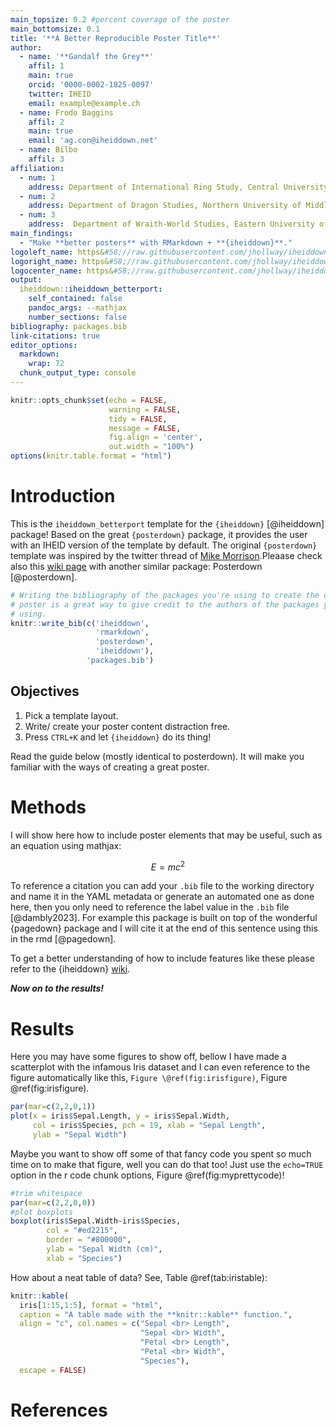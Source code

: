 ```yaml
---
main_topsize: 0.2 #percent coverage of the poster
main_bottomsize: 0.1
title: '**A Better Reproducible Poster Title**'
author:
  - name: '**Gandalf the Grey**'
    affil: 1
    main: true
    orcid: '0000-0002-1825-0097'
    twitter: IHEID
    email: example@example.ch
  - name: Frodo Baggins
    affil: 2
    main: true
    email: 'ag.con@iheiddown.net'
  - name: Bilbo
    affil: 3
affiliation:
  - num: 1
    address: Department of International Ring Study, Central University of Middle Earth
  - num: 2
    address: Department of Dragon Studies, Northern University of Middle Earth
  - num: 3
    address:  Department of Wraith-World Studies, Eastern University of Middle Earth
main_findings:
  - "Make **better posters** with RMarkdown + **{iheiddown}**."
logoleft_name: https&#58;//raw.githubusercontent.com/jhollway/iheiddown/main/man/figures/iheiddown.png
logoright_name: https&#58;//raw.githubusercontent.com/jhollway/iheiddown/main/man/figures/iheiddown.png
logocenter_name: https&#58;//raw.githubusercontent.com/jhollway/iheiddown/main/man/figures/iheiddown.png
output: 
  iheiddown::iheiddown_betterport:
    self_contained: false
    pandoc_args: --mathjax
    number_sections: false
bibliography: packages.bib
link-citations: true
editor_options: 
  markdown: 
    wrap: 72
  chunk_output_type: console
---
```


```r
knitr::opts_chunk$set(echo = FALSE,
                      warning = FALSE,
                      tidy = FALSE,
                      message = FALSE,
                      fig.align = 'center',
                      out.width = "100%")
options(knitr.table.format = "html") 
```

# Introduction

This is the `iheiddown_betterport` template for the `{iheiddown}`
[@iheiddown] package! Based on the great `{posterdown}` package, it
provides the user with an IHEID version of the template by default. The
original `{posterdown}` template was inspired by the twitter thread of
[Mike
Morrison](https://mobile.twitter.com/mikemorrison/status/1110191245035479041).Pleaase
check also this [wiki
page](https://github.com/brentthorne/posterdown/wiki/posterdown_betterport)
with another similar package: Posterdown [@posterdown].

```r
# Writing the bibliography of the packages you're using to create the current
# poster is a great way to give credit to the authors of the packages you're
# using.
knitr::write_bib(c('iheiddown',
                   'rmarkdown',
                   'posterdown',
                   'iheiddown'),
                 'packages.bib')
```

## Objectives

1.  Pick a template layout.
2.  Write/ create your poster content distraction free.
3.  Press `CTRL+K` and let `{iheiddown}` do its thing!

Read the guide below (mostly identical to posterdown). It will make you
familiar with the ways of creating a great poster.

# Methods

I will show here how to include poster elements that may be useful, such
as an equation using mathjax:

$$
E = mc^2
$$

To reference a citation you can add your `.bib` file to the working
directory and name it in the YAML metadata or generate an automated one
as done here, then you only need to reference the label value in the
`.bib` file [@dambly2023]. For example this package is built on top of
the wonderful {pagedown} package and I will cite it at the end of this
sentence using this in the rmd [@pagedown].

To get a better understanding of how to include features like these
please refer to the {iheiddown}
[wiki](https://github.com/iheiddown/wiki).

***Now on to the results!***

# Results

Here you may have some figures to show off, bellow I have made a
scatterplot with the infamous Iris dataset and I can even reference to
the figure automatically like this, `Figure \@ref(fig:irisfigure)`,
Figure \@ref(fig:irisfigure).

```r
par(mar=c(2,2,0,1))
plot(x = iris$Sepal.Length, y = iris$Sepal.Width,
     col = iris$Species, pch = 19, xlab = "Sepal Length",
     ylab = "Sepal Width")
```

Maybe you want to show off some of that fancy code you spent so much
time on to make that figure, well you can do that too! Just use the
`echo=TRUE` option in the r code chunk options, Figure
\@ref(fig:myprettycode)!

```r
#trim whitespace
par(mar=c(2,2,0,0))
#plot boxplots
boxplot(iris$Sepal.Width~iris$Species,
        col = "#ed2215", 
        border = "#800000",
        ylab = "Sepal Width (cm)",
        xlab = "Species")
```

How about a neat table of data? See, Table \@ref(tab:iristable):

```r
knitr::kable(
  iris[1:15,1:5], format = "html",
  caption = "A table made with the **knitr::kable** function.",
  align = "c", col.names = c("Sepal <br> Length",
                             "Sepal <br> Width",
                             "Petal <br> Length",
                             "Petal <br> Width",
                             "Species"),
  escape = FALSE)
```

# References
